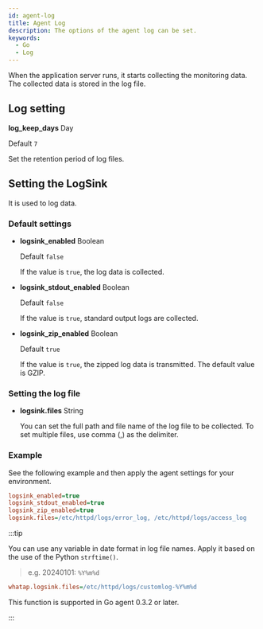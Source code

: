```yaml
---
id: agent-log
title: Agent Log
description: The options of the agent log can be set.
keywords:
  - Go
  - Log
---
```


When the application server runs, it starts collecting the monitoring data. The collected data is stored in the log file.

## Log setting

**log_keep_days** <span class='type'>Day</span>

  Default `7`

  Set the retention period of log files.

## Setting the LogSink

It is used to log data.

### Default settings

- **logsink_enabled** <span class='type'>Boolean</span>

  Default `false`

  If the value is `true`, the log data is collected.

- **logsink_stdout_enabled** <span class='type'>Boolean</span>

  Default `false`

  If the value is `true`, standard output logs are collected.

- **logsink_zip_enabled** <span class='type'>Boolean</span>

  Default `true`

  If the value is `true`, the zipped log data is transmitted. The default value is GZIP.

### Setting the log file

- **logsink.files** <span class='type'>String</span>

  You can set the full path and file name of the log file to be collected. To set multiple files, use comma (,) as the delimiter.

### Example

See the following example and then apply the agent settings for your environment.

```ini title='whatap.conf'
logsink_enabled=true
logsink_stdout_enabled=true
logsink_zip_enabled=true
logsink.files=/etc/httpd/logs/error_log, /etc/httpd/logs/access_log
```

:::tip

You can use any variable in date format in log file names. Apply it based on the use of the Python `strftime()`. 

> e.g. 20240101: `%Y%m%d`

```ini title="whatap.ini"
whatap.logsink.files=/etc/httpd/logs/customlog-%Y%m%d
```

This function is supported in Go agent 0.3.2 or later. 

:::
